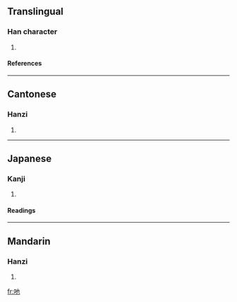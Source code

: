==Translingual==
===Han character===
{{Han char|rn=30|rad=口|as=03|sn=6|four=|canj=口心木 (RPD)}}
# {{defn|Han}}
====References====
{{Han ref|kx=0177.021|dkj=03315|hdz=10584.090|uh=5414|ud=21524}}
----
==Cantonese==
===Hanzi===
{{yue-hanzi|jyut=yaa5|y=ya5}}
# {{defn|Cantonese}}
----
==Japanese==
===Kanji===
{{ja-kanji|grade=|rs=口03}}
# {{defn|Japanese}} 
====Readings====
{{ja-readings|on=[[せ]] (se)|kun=}}
----
==Mandarin==
===Hanzi===
{{cmn-hanzi|pin=[[má]] ([[ma2]]), [[mǎ]] ([[ma3]]), [[yě]] ([[ye3]])|wg=ma<sup>2</sup>, ma<sup>3</sup>, yeh<sup>3</sup>}}
# {{defn|Mandarin}}

[[fr:吔]]